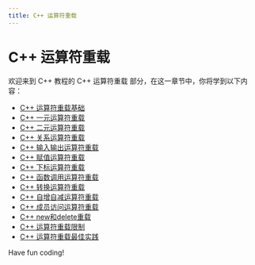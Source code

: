 ```yaml
---
title: C++ 运算符重载
---
```


# C++ 运算符重载

欢迎来到 C++ 教程的 C++ 运算符重载 部分，在这一章节中，你将学到以下内容：

- [C++ 运算符重载基础](./0-cpp-operator-overloading-basics.mdx)
- [C++ 一元运算符重载](./1-cpp-unary-operator-overloading.mdx)
- [C++ 二元运算符重载](./2-cpp-binary-operator-overloading.mdx)
- [C++ 关系运算符重载](./3-cpp-relational-operator-overloading.mdx)
- [C++ 输入输出运算符重载](./4-cpp-input-and-output-operator-overloading.mdx)
- [C++ 赋值运算符重载](./5-cpp-assignment-operator-overloading.mdx)
- [C++ 下标运算符重载](./6-cpp-subscript-operator-overloading.mdx)
- [C++ 函数调用运算符重载](./7-cpp-function-call-operator-overloading.mdx)
- [C++ 转换运算符重载](./8-cpp-conversion-operator-overloading.mdx)
- [C++ 自增自减运算符重载](./9-cpp-increment-and-decrement-operator-overloading.mdx)
- [C++ 成员访问运算符重载](./10-cpp-member-access-operator-overloading.mdx)
- [C++ new和delete重载](./11-cppnew-and-delete-overload.mdx)
- [C++ 运算符重载限制](./12-cpp-operator-overloading-restrictions.mdx)
- [C++ 运算符重载最佳实践](./13-cpp-operator-overloading-best-practices.mdx)

Have fun coding!
